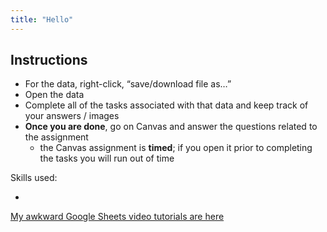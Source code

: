 ```yaml
---
title: "Hello"
---
```


## Instructions


- For the data, right-click, "save/download file as..."
- Open the data
- Complete all of the tasks associated with that data and keep track of your answers / images
- **Once you are done**, go on Canvas and answer the questions related to the assignment
    - the Canvas assignment is **timed**; if you open it prior to completing the tasks you will run out of time



Skills used: 

- 


[My awkward Google Sheets video tutorials are here](https://www.dropbox.com/sh/rsj9qm67se619pm/AAD1wPt84O8yaIfSPcwN9edua?dl=0)


